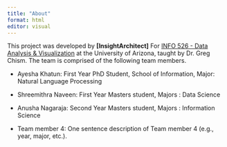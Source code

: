 ```yaml
---
title: "About"
format: html
editor: visual
---
```


This project was developed by **\[InsightArchitect\]** For [INFO 526 - Data Analysis & Visualization](https://datavizaz.org/) at the University of Arizona, taught by Dr. Greg Chism. The team is comprised of the following team members.

-   Ayesha Khatun: First Year PhD Student, School of Information, Major: Natural Language Processing

-   Shreemithra Naveen: First Year Masters student, Majors : Data Science

-   Anusha Nagaraja: Second Year Masters student, Majors : Information Science

-   Team member 4: One sentence description of Team member 4 (e.g., year, major, etc.).

